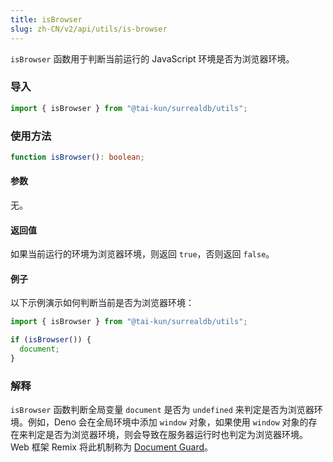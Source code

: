```yaml
---
title: isBrowser
slug: zh-CN/v2/api/utils/is-browser
---
```


`isBrowser` 函数用于判断当前运行的 JavaScript 环境是否为浏览器环境。

### 导入

```ts
import { isBrowser } from "@tai-kun/surrealdb/utils";
```

### 使用方法

```ts
function isBrowser(): boolean;
```

#### 参数

无。

#### 返回值

如果当前运行的环境为浏览器环境，则返回 `true`，否则返回 `false`。

#### 例子

以下示例演示如何判断当前是否为浏览器环境：

```ts
import { isBrowser } from "@tai-kun/surrealdb/utils";

if (isBrowser()) {
  document;
}
```

### 解释

`isBrowser` 函数判断全局变量 `document` 是否为 `undefined` 来判定是否为浏览器环境。例如，Deno 会在全局环境中添加 `window` 对象，如果使用 `window` 对象的存在来判定是否为浏览器环境，则会导致在服务器运行时也判定为浏览器环境。Web 框架 Remix 将此机制称为 [Document Guard](https://remix.run/docs/en/main/guides/constraints#document-guard)。
